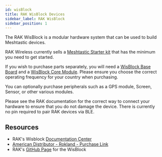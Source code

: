 ```yaml
---
id: wisBlock
title: RAK WisBlock Devices
sidebar_label: RAK WisBlock
sidebar_position: 1
---
```



<!-- RAK LOGO here? -->

The RAK WisBlock is a modular hardware system that can be used to build Meshtastic devices.

RAK Wireless currently sells a [Meshtastic Starter kit](https://store.rakwireless.com/products/wisblock-meshtastic-starter-kit) that has the minimum you need to get started.

If you wish to purchase parts separately, you will need a [WisBlock Base Board](/docs/hardware/devices/rak/base-board) and a [WisBlock Core Module](/docs/hardware/devices/rak/core-module). Please ensure you choose the correct operating frequency for your country when purchasing.

You can optionally purchase peripherals such as a GPS module, Screen, Sensor, or other various modules.

Please see the RAK documentation for the correct way to connect your hardware to ensure that you do not damage the device. There is currently no pin required to pair RAK devices via BLE.

## Resources

- RAK's Wisblock [Documentation Center](https://docs.rakwireless.com/Product-Categories/WisBlock)
- [American Distributor - Rokland - Purchase Link](https://store.rokland.com/products/rak-wireless-wisblock-meshtastic-starter-kit?ref=8Bb2mUO5i-jKwt)
- RAK's [GitHub Page](https://github.com/RAKWireless/WisBlock) for the WisBlock
